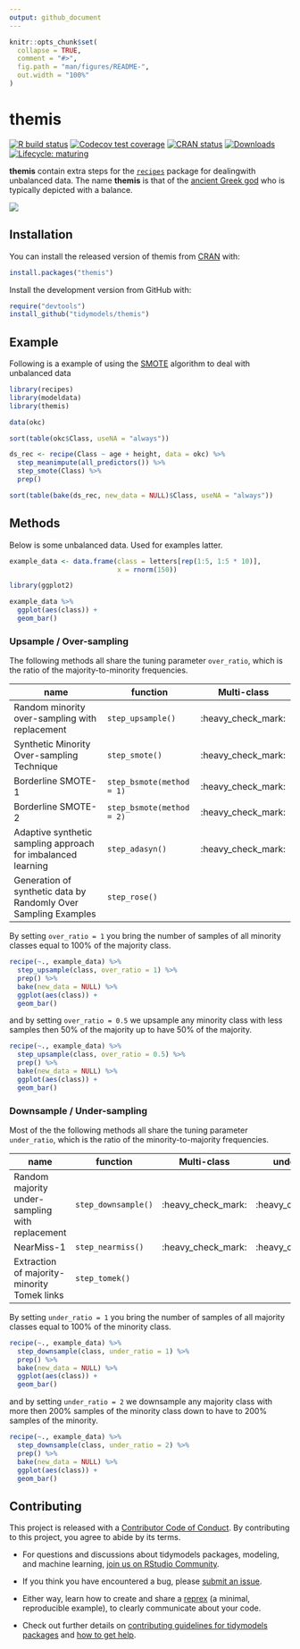 ```yaml
---
output: github_document
---
```


<!-- README.md is generated from README.Rmd. Please edit that file -->

```r
knitr::opts_chunk$set(
  collapse = TRUE,
  comment = "#>",
  fig.path = "man/figures/README-",
  out.width = "100%"
)
```
# themis

<!-- badges: start -->
[![R build status](https://github.com/tidymodels/themis/workflows/R-CMD-check/badge.svg)](https://github.com/tidymodels/themis/actions)
[![Codecov test coverage](https://codecov.io/gh/tidymodels/themis/branch/master/graph/badge.svg)](https://codecov.io/gh/tidymodels/themis?branch=master)
[![CRAN status](https://www.r-pkg.org/badges/version/themis)](https://CRAN.R-project.org/package=themis)
[![Downloads](http://cranlogs.r-pkg.org/badges/themis)](https://CRAN.R-project.org/package=themis)
[![Lifecycle: maturing](https://img.shields.io/badge/lifecycle-maturing-blue.svg)](https://www.tidyverse.org/lifecycle/#maturing)
<!-- badges: end -->

**themis** contain extra steps for the
[`recipes`](https://CRAN.R-project.org/package=recipes) package for
dealingwith unbalanced data. The name **themis** is that of the [ancient Greek god](https://thishollowearth.wordpress.com/2012/07/02/god-of-the-week-themis/) who is typically  depicted with a balance.

![](https://thishollowearth.files.wordpress.com/2012/07/themis.jpg)

## Installation

You can install the released version of themis from [CRAN](https://CRAN.R-project.org) with:

``` r
install.packages("themis")
```

Install the development version from GitHub with:

``` r
require("devtools")
install_github("tidymodels/themis")
```

## Example

Following is a example of using the [SMOTE](https://jair.org/index.php/jair/article/view/10302/24590) algorithm to deal with unbalanced data

```r
library(recipes)
library(modeldata)
library(themis)

data(okc)

sort(table(okc$Class, useNA = "always"))

ds_rec <- recipe(Class ~ age + height, data = okc) %>%
  step_meanimpute(all_predictors()) %>%
  step_smote(Class) %>%
  prep()

sort(table(bake(ds_rec, new_data = NULL)$Class, useNA = "always"))
```

## Methods

Below is some unbalanced data. Used for examples latter.

```r
example_data <- data.frame(class = letters[rep(1:5, 1:5 * 10)],
                           x = rnorm(150))

library(ggplot2)

example_data %>%
  ggplot(aes(class)) +
  geom_bar()
```

### Upsample / Over-sampling

The following methods all share the tuning parameter `over_ratio`, which is the ratio of the majority-to-minority frequencies.

| name | function | Multi-class |
|---|---|---|
| Random minority over-sampling with replacement | `step_upsample()` | :heavy_check_mark: |
| Synthetic Minority Over-sampling Technique | `step_smote()` | :heavy_check_mark: |
| Borderline SMOTE-1 | `step_bsmote(method = 1)` | :heavy_check_mark: |
| Borderline SMOTE-2 | `step_bsmote(method = 2)` | :heavy_check_mark: |
| Adaptive synthetic sampling approach for imbalanced learning | `step_adasyn()` | :heavy_check_mark: |
| Generation of synthetic data by Randomly Over Sampling Examples| `step_rose()` | |

By setting `over_ratio = 1` you bring the number of samples of all minority classes equal to 100% of the majority class.

```r
recipe(~., example_data) %>%
  step_upsample(class, over_ratio = 1) %>%
  prep() %>%
  bake(new_data = NULL) %>%
  ggplot(aes(class)) +
  geom_bar()
```

and by setting `over_ratio = 0.5` we upsample any minority class with less samples then 50% of the majority up to have 50% of the majority.

```r
recipe(~., example_data) %>%
  step_upsample(class, over_ratio = 0.5) %>%
  prep() %>%
  bake(new_data = NULL) %>%
  ggplot(aes(class)) +
  geom_bar()
```

### Downsample / Under-sampling

Most of the the following methods all share the tuning parameter `under_ratio`, which is the ratio of the minority-to-majority frequencies.

| name | function | Multi-class | under_ratio |
|---|---|---|---|
| Random majority under-sampling with replacement | `step_downsample()` | :heavy_check_mark: | :heavy_check_mark: | 
| NearMiss-1 | `step_nearmiss()` | :heavy_check_mark: |:heavy_check_mark: | 
| Extraction of majority-minority Tomek links | `step_tomek()` | | |

By setting `under_ratio = 1` you bring the number of samples of all majority classes equal to 100% of the minority class.

```r
recipe(~., example_data) %>%
  step_downsample(class, under_ratio = 1) %>%
  prep() %>%
  bake(new_data = NULL) %>%
  ggplot(aes(class)) +
  geom_bar()
```

and by setting `under_ratio = 2` we downsample any majority class with more then 200% samples of the minority class down to have to 200% samples of the minority.

```r
recipe(~., example_data) %>%
  step_downsample(class, under_ratio = 2) %>%
  prep() %>%
  bake(new_data = NULL) %>%
  ggplot(aes(class)) +
  geom_bar()
```

## Contributing

This project is released with a [Contributor Code of Conduct](https://contributor-covenant.org/version/2/0/CODE_OF_CONDUCT.html). By contributing to this project, you agree to abide by its terms.

- For questions and discussions about tidymodels packages, modeling, and machine learning, [join us on RStudio Community](https://rstd.io/tidymodels-community).

- If you think you have encountered a bug, please [submit an issue](https://github.com/tidymodels/themis/issues).

- Either way, learn how to create and share a [reprex](https://rstd.io/reprex) (a minimal, reproducible example), to clearly communicate about your code.

- Check out further details on [contributing guidelines for tidymodels packages](https://www.tidymodels.org/contribute/) and [how to get help](https://www.tidymodels.org/help/).


